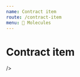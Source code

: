 ```yaml
---
name: Contract item
route: /contract-item
menu: 🧬 Molecules
---
```



# Contract item

<Playground>
  <ContractItem
    title="4902802724 :: Savings"
    link="/contract/490"
    color="third"
    icon="cog"
    items={[
      {
        label: 'Denier appel de cotisations (T4 2018)',
        value: "329,14 € TTC"
      },
      {
        label: 'Dernier règlement reçu (T4 2018)',
        value: "30,51 € TTC"
      },
      {
        label: 'Salariés',
        value: '7'
      },
      {
        label: 'Collège',
        value: 'Ensemble du personnel, cadres supérieurs'
      },
      {
        label: 'Type',
        value: 'Collectif'
      },
      {
        label: 'Nature',
        value: 'Socle'
      }
    ]}
    actions={[
      {
        href: 'http://google.fr',
        icon: 'goto',
        label: 'Google',
        title: 'Go to google'
      },
      {
        href: 'http://google.fr',
        icon: 'down'
      }
    ]}

/>

</Playground>
